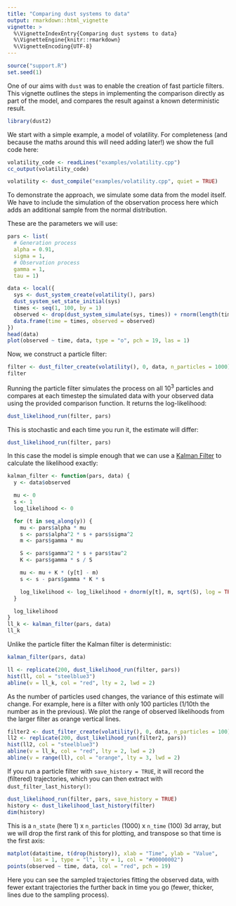 ```yaml
---
title: "Comparing dust systems to data"
output: rmarkdown::html_vignette
vignette: >
  %\VignetteIndexEntry{Comparing dust systems to data}
  %\VignetteEngine{knitr::rmarkdown}
  %\VignetteEncoding{UTF-8}
---
```


```r
source("support.R")
set.seed(1)
```
One of our aims with `dust` was to enable the creation of fast particle filters.  This vignette outlines the steps in implementing the comparison directly as part of the model, and compares the result against a known deterministic result.

```r
library(dust2)
```

We start with a simple example, a model of volatility.  For completeness (and because the maths around this will need adding later!) we show the full code here:

```r
volatility_code <- readLines("examples/volatility.cpp")
cc_output(volatility_code)
```

```r
volatility <- dust_compile("examples/volatility.cpp", quiet = TRUE)
```

To demonstrate the approach, we simulate some data from the model itself.  We have to include the simulation of the observation process here which adds an additional sample from the normal distribution.

These are the parameters we will use:

```r
pars <- list(
  # Generation process
  alpha = 0.91,
  sigma = 1,
  # Observation process
  gamma = 1,
  tau = 1)
```

```r
data <- local({
  sys <- dust_system_create(volatility(), pars)
  dust_system_set_state_initial(sys)
  times <- seq(1, 100, by = 1)
  observed <- drop(dust_system_simulate(sys, times)) + rnorm(length(times))
  data.frame(time = times, observed = observed)
})
head(data)
plot(observed ~ time, data, type = "o", pch = 19, las = 1)
```

Now, we construct a particle filter:


```r
filter <- dust_filter_create(volatility(), 0, data, n_particles = 1000)
filter
```

Running the particle filter simulates the process on all $10^3$ particles and compares at each timestep the simulated data with your observed data using the provided comparison function. It returns the log-likelihood:

```r
dust_likelihood_run(filter, pars)
```

This is stochastic and each time you run it, the estimate will differ:

```r
dust_likelihood_run(filter, pars)
```

In this case the model is simple enough that we can use a [Kalman Filter](https://en.wikipedia.org/wiki/Kalman_filter) to calculate the likelihood exactly:

```r
kalman_filter <- function(pars, data) {
  y <- data$observed

  mu <- 0
  s <- 1
  log_likelihood <- 0

  for (t in seq_along(y)) {
    mu <- pars$alpha * mu
    s <- pars$alpha^2 * s + pars$sigma^2
    m <- pars$gamma * mu

    S <- pars$gamma^2 * s + pars$tau^2
    K <- pars$gamma * s / S

    mu <- mu + K * (y[t] - m)
    s <- s - pars$gamma * K * s

    log_likelihood <- log_likelihood + dnorm(y[t], m, sqrt(S), log = TRUE)
  }

  log_likelihood
}
ll_k <- kalman_filter(pars, data)
ll_k
```

Unlike the particle filter the Kalman filter is deterministic:

```r
kalman_filter(pars, data)
```

```r
ll <- replicate(200, dust_likelihood_run(filter, pars))
hist(ll, col = "steelblue3")
abline(v = ll_k, col = "red", lty = 2, lwd = 2)
```

As the number of particles used changes, the variance of this estimate will change.  For example, here is a filter with only 100 particles (1/10th the number as in the previous).  We plot the range of observed likelihoods from the larger filter as orange vertical lines.

```r
filter2 <- dust_filter_create(volatility(), 0, data, n_particles = 100)
ll2 <- replicate(200, dust_likelihood_run(filter2, pars))
hist(ll2, col = "steelblue3")
abline(v = ll_k, col = "red", lty = 2, lwd = 2)
abline(v = range(ll), col = "orange", lty = 3, lwd = 2)
```

If you run a particle filter with `save_history = TRUE`, it will record the (filtered) trajectories, which you can then extract with `dust_filter_last_history()`:

```r
dust_likelihood_run(filter, pars, save_history = TRUE)
history <- dust_likelihood_last_history(filter)
dim(history)
```

This is a `n_state` (here 1) x `n_particles` (1000) x `n_time` (100) 3d array, but we will drop the first rank of this for plotting, and transpose so that time is the first axis:

```r
matplot(data$time, t(drop(history)), xlab = "Time", ylab = "Value",
        las = 1, type = "l", lty = 1, col = "#00000002")
points(observed ~ time, data, col = "red", pch = 19)
```

Here you can see the sampled trajectories fitting the observed data, with fewer extant trajectories the further back in time you go (fewer, thicker, lines due to the sampling process).
